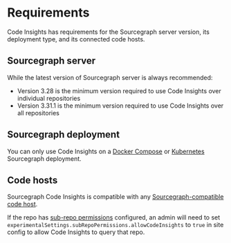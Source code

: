 # Requirements

Code Insights has requirements for the Sourcegraph server version, its deployment type, and its connected code hosts.

## Sourcegraph server

While the latest version of Sourcegraph server is always recommended:

- Version 3.28 is the minimum version required to use Code Insights over individual repositories
- Version 3.31.1 is the minimum version required to use Code Insights over all repositories

## Sourcegraph deployment

You can only use Code Insights on a [Docker Compose](/admin/deploy/docker-compose/) or [Kubernetes](/admin/deploy/kubernetes/) Sourcegraph deployment.

## Code hosts

Sourcegraph Code Insights is compatible with any [Sourcegraph-compatible code host](/admin/repo/).

If the repo has [sub-repo permissions](/admin/permissions/api#Setting-sub-repository-permissions-for-users) configured, an admin will need to set `experimentalSettings.subRepoPermissions.allowCodeInsights` to `true` in site config to allow Code Insights to query that repo.  
